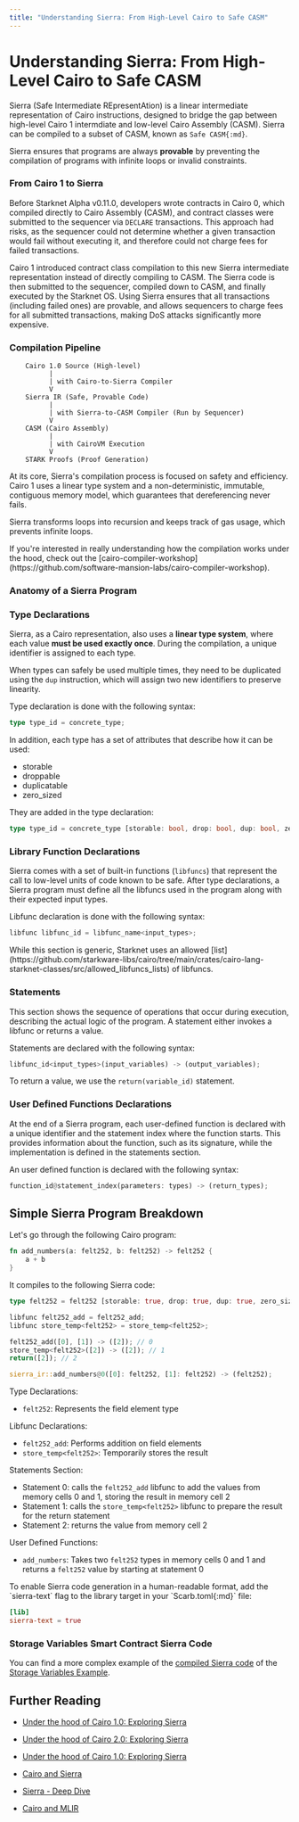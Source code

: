 ```yaml
---
title: "Understanding Sierra: From High-Level Cairo to Safe CASM"
---
```


# Understanding Sierra: From High-Level Cairo to Safe CASM

Sierra (Safe Intermediate REpresentAtion) is a linear intermediate representation of Cairo instructions, designed to bridge the gap between high-level Cairo 1 intermdiate and low-level Cairo Assembly (CASM).
Sierra can be compiled to a subset of CASM, known as `Safe CASM{:md}`.

Sierra ensures that programs are always **provable** by preventing the compilation of programs with infinite loops or invalid constraints.

### From Cairo 1 to Sierra

Before Starknet Alpha v0.11.0, developers wrote contracts in Cairo 0, which compiled directly to Cairo Assembly (CASM), and contract classes were submitted to the sequencer via `DECLARE` transactions.
This approach had risks, as the sequencer could not determine whether a given transaction would fail without executing it, and therefore could not charge fees for failed transactions.

Cairo 1 introduced contract class compilation to this new Sierra intermediate representation instead of directly compiling to CASM. The Sierra code is then submitted to the sequencer, compiled down to CASM, and finally executed by the Starknet OS.
Using Sierra ensures that all transactions (including failed ones) are provable, and allows sequencers to charge fees for all submitted transactions, making DoS attacks significantly more expensive.

### Compilation Pipeline

```
    Cairo 1.0 Source (High-level)
          |
          |	with Cairo-to-Sierra Compiler
          V
    Sierra IR (Safe, Provable Code)
          |
          |	with Sierra-to-CASM Compiler (Run by Sequencer)
          V
    CASM (Cairo Assembly)
          |
          | with CairoVM Execution
          V
    STARK Proofs (Proof Generation)
```

At its core, Sierra's compilation process is focused on safety and efficiency.
Cairo 1 uses a linear type system and a non-deterministic, immutable, contiguous memory model, which guarantees that dereferencing never fails.

Sierra transforms loops into recursion and keeps track of gas usage, which prevents infinite loops.

<Note>
If you're interested in really understanding how the compilation works under the hood, check out the [cairo-compiler-workshop](https://github.com/software-mansion-labs/cairo-compiler-workshop).
</Note>

### Anatomy of a Sierra Program

### Type Declarations

Sierra, as a Cairo representation, also uses a **linear type system**, where each value **must be used exactly once**.
During the compilation, a unique identifier is assigned to each type.

When types can safely be used multiple times, they need to be duplicated using the `dup` instruction, which will assign two new identifiers to preserve linearity.

Type declaration is done with the following syntax:

```rust
type type_id = concrete_type;
```

<Info>
In addition, each type has a set of attributes that describe how it can be used:

- storable
- droppable
- duplicatable
- zero_sized

They are added in the type declaration:

```rust
type type_id = concrete_type [storable: bool, drop: bool, dup: bool, zero_sized: bool]
```

</Info>

### Library Function Declarations

Sierra comes with a set of built-in functions (`libfuncs`) that represent the call to low-level units of code known to be safe. After type declarations, a Sierra program must define all the libfuncs used in the program along with their expected input types.

Libfunc declaration is done with the following syntax:

```rust
libfunc libfunc_id = libfunc_name<input_types>;
```

<Note>
While this section is generic, Starknet uses an allowed [list](https://github.com/starkware-libs/cairo/tree/main/crates/cairo-lang-starknet-classes/src/allowed_libfuncs_lists) of libfuncs.
</Note>

### Statements

This section shows the sequence of operations that occur during execution, describing the actual logic of the program. A statement either invokes a libfunc or returns a value.

Statements are declared with the following syntax:

```rust
libfunc_id<input_types>(input_variables) -> (output_variables);
```

To return a value, we use the `return(variable_id)` statement.

### User Defined Functions Declarations

At the end of a Sierra program, each user-defined function is declared with a unique identifier and the statement index where the function starts. This provides information about the function, such as its signature, while the implementation is defined in the statements section.

An user defined function is declared with the following syntax:

```rust
function_id@statement_index(parameters: types) -> (return_types);
```

## Simple Sierra Program Breakdown

Let's go through the following Cairo program:

```rust
fn add_numbers(a: felt252, b: felt252) -> felt252 {
    a + b
}
```

It compiles to the following Sierra code:

```rust
type felt252 = felt252 [storable: true, drop: true, dup: true, zero_sized: false];

libfunc felt252_add = felt252_add;
libfunc store_temp<felt252> = store_temp<felt252>;

felt252_add([0], [1]) -> ([2]); // 0
store_temp<felt252>([2]) -> ([2]); // 1
return([2]); // 2

sierra_ir::add_numbers@0([0]: felt252, [1]: felt252) -> (felt252);
```

Type Declarations:

- `felt252`: Represents the field element type

Libfunc Declarations:

- `felt252_add`: Performs addition on field elements
- `store_temp<felt252>`: Temporarily stores the result

Statements Section:

- Statement 0: calls the `felt252_add` libfunc to add the values from memory cells 0 and 1, storing the result in memory cell 2
- Statement 1: calls the `store_temp<felt252>` libfunc to prepare the result for the return statement
- Statement 2: returns the value from memory cell 2

User Defined Functions:

- `add_numbers`: Takes two `felt252` types in memory cells 0 and 1 and returns a `felt252` value by starting at statement 0

<Info>
To enable Sierra code generation in a human-readable format, add the `sierra-text` flag to the library target in your `Scarb.toml{:md}` file:

```toml
[lib]
sierra-text = true
```

</Info>

### Storage Variables Smart Contract Sierra Code

You can find a more complex example of the [compiled Sierra code](./sierra_ir_storage_contract) of the [Storage Variables Example](../getting-started/basics/variables#storage-variables).

## Further Reading

- [Under the hood of Cairo 1.0: Exploring Sierra](https://www.nethermind.io/blog/under-the-hood-of-cairo-1-0-exploring-sierra-part-1)

- [Under the hood of Cairo 2.0: Exploring Sierra](https://www.nethermind.io/blog/under-the-hood-of-cairo-1-0-exploring-sierra-part-2)

- [Under the hood of Cairo 1.0: Exploring Sierra](https://www.nethermind.io/blog/under-the-hood-of-cairo-1-0-exploring-sierra-part-3)

- [Cairo and Sierra](https://docs.starknet.io/architecture-and-learn/architecture/smart-contracts/cairo-and-sierra/)

- [Sierra - Deep Dive](https://www.starknet.io/blog/sierra-deep-dive-video/)

- [Cairo and MLIR](https://blog.lambdaclass.com/cairo-and-mlir/)
